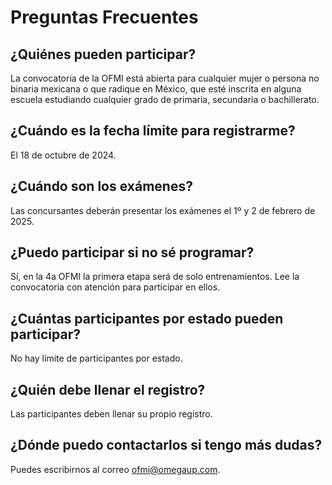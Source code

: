 # Preguntas Frecuentes

## ¿Quiénes pueden participar?

La convocatoria de la OFMI está abierta para cualquier mujer o persona no binaria mexicana o que radique en México, que esté inscrita en alguna escuela estudiando cualquier grado de primaria, secundaria o bachillerato.

## ¿Cuándo es la fecha límite para registrarme?

El 18 de octubre de 2024.

## ¿Cuándo son los exámenes?

Las concursantes deberán presentar los exámenes el 1º y 2 de febrero de 2025.

## ¿Puedo participar si no sé programar?

Sí, en la 4a OFMI la primera etapa será de solo entrenamientos. Lee la convocatoria con atención para participar en ellos.

## ¿Cuántas participantes por estado pueden participar?

No hay límite de participantes por estado.

## ¿Quién debe llenar el registro?

Las participantes deben llenar su propio registro.

## ¿Dónde puedo contactarlos si tengo más dudas?

Puedes escribirnos al correo [ofmi@omegaup.com](mailto:ofmi@omegaup.com).
